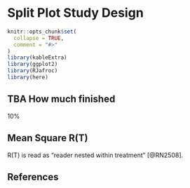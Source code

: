 # Split Plot Study Design {#SplitPlotChapter}

```r
knitr::opts_chunk$set(
  collapse = TRUE,
  comment = "#>"
)
library(kableExtra)
library(ggplot2)
library(RJafroc)
library(here)
```



## TBA How much finished {#SplitPlotChapter-how-much-finished}
10%



## Mean Square R(T)
R(T) is read as "reader nested within treatment" [@RN2508].  


\begin{equation}
\text{MS[R(T)]}=\frac{1}{I(J-1)}\sum_{i=1}^{I}\sum_{j=1}^{J}\left ( \theta_{ij} - \theta_{i\bullet} \right )^{2}
(\#eq:MSR-T-Hillis)
\end{equation}


\begin{equation}
\text{MS[R(T)]}=\frac{1}{I}\sum_{i=1}^{I}\frac{1}{J_i-1}\sum_{j=1}^{J}\left ( \theta_{ij} - \theta_{i\bullet} \right )^{2}
(\#eq:MSR-T-Hillis-Modified)
\end{equation}


## References {#SplitPlotChapter-references}

